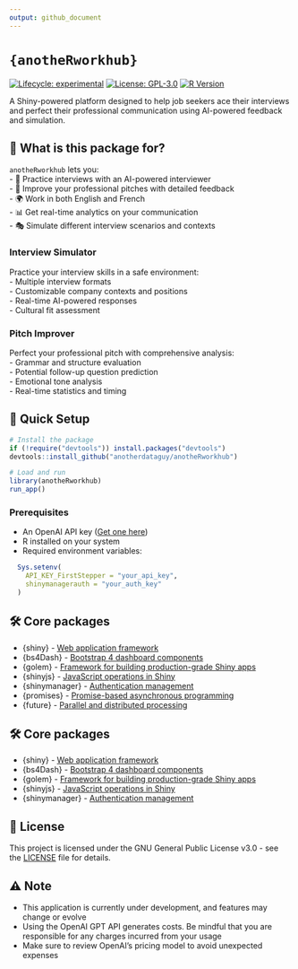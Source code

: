 ```yaml
---
output: github_document
---
```


<!-- README.md is generated from README.Rmd. Please edit that file -->


# `{anotheRworkhub}`

[![Lifecycle: experimental](https://img.shields.io/badge/lifecycle-experimental-orange.svg)](https://lifecycle.r-lib.org/articles/stages.html#experimental)
[![License: GPL-3.0](https://img.shields.io/badge/License-GPL%203.0-blue.svg)](https://www.gnu.org/licenses/gpl-3.0)
[![R Version](https://img.shields.io/badge/R%20%3E%3D-4.1.0-blue.svg)](https://cran.r-project.org/)

A Shiny-powered platform designed to help job seekers ace their interviews and perfect their professional communication using AI-powered feedback and simulation.

## 🎯 What is this package for?  

`anotheRworkhub` lets you:  
- 🤖 Practice interviews with an AI-powered interviewer  
- 📝 Improve your professional pitches with detailed feedback  
- 🌍 Work in both English and French  
- 📊 Get real-time analytics on your communication  
- 🎭 Simulate different interview scenarios and contexts  

### Interview Simulator  
Practice your interview skills in a safe environment:  
- Multiple interview formats  
- Customizable company contexts and positions  
- Real-time AI-powered responses  
- Cultural fit assessment  

### Pitch Improver
Perfect your professional pitch with comprehensive analysis:  
- Grammar and structure evaluation  
- Potential follow-up question prediction  
- Emotional tone analysis  
- Real-time statistics and timing  

## 🔧 Quick Setup  

```r
# Install the package
if (!require("devtools")) install.packages("devtools")
devtools::install_github("anotherdataguy/anotheRworkhub")

# Load and run
library(anotheRworkhub)
run_app()
```

### Prerequisites
- An OpenAI API key ([Get one here](https://platform.openai.com))
- R installed on your system
- Required environment variables:

```r
  Sys.setenv(
    API_KEY_FirstStepper = "your_api_key",
    shinymanagerauth = "your_auth_key"
  )
```

## 🛠️ Core packages 

- {shiny} - [Web application framework](https://github.com/rstudio/shiny)  
- {bs4Dash} - [Bootstrap 4 dashboard components](https://bs4dash.rinterface.com/)  
- {golem} - [Framework for building production-grade Shiny apps](https://github.com/ThinkR-open/golem)  
- {shinyjs} - [JavaScript operations in Shiny](https://github.com/daattali/shinyjs)  
- {shinymanager} - [Authentication management](https://github.com/datastorm-open/shinymanager)  
- {promises} - [Promise-based asynchronous programming](https://rstudio.github.io/promises/)  
- {future} - [Parallel and distributed processing](https://future.futureverse.org/)  

## 🛠️ Core packages 

- {shiny} - [Web application framework](https://github.com/rstudio/shiny)  
- {bs4Dash} - [Bootstrap 4 dashboard components](https://bs4dash.rinterface.com/)  
- {golem} - [Framework for building production-grade Shiny apps](https://github.com/ThinkR-open/golem)  
- {shinyjs} - [JavaScript operations in Shiny](https://github.com/daattali/shinyjs)  
- {shinymanager} - [Authentication management](https://github.com/datastorm-open/shinymanager)  

## 📄 License

This project is licensed under the GNU General Public License v3.0 - see the [LICENSE](LICENSE) file for details.

## ⚠️ Note

- This application is currently under development, and features may change or evolve
- Using the OpenAI GPT API generates costs. Be mindful that you are responsible for any charges incurred from your usage
- Make sure to review OpenAI's pricing model to avoid unexpected expenses


